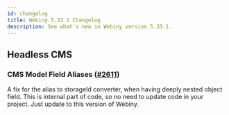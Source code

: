 ```yaml
---
id: changelog
title: Webiny 5.33.1 Changelog
description: See what's new in Webiny version 5.33.1.
---
```


## Headless CMS

### CMS Model Field Aliases ([#2611](https://github.com/webiny/webiny-js/pull/2611))

A fix for the alias to storageId converter, when having deeply nested object field. This is internal part of code, so no need to update code in your project. Just update to this version of Webiny.
